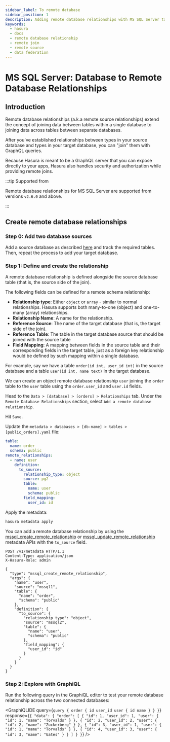 ```yaml
---
sidebar_label: To remote database
sidebar_position: 1
description: Adding remote database relationships with MS SQL Server tables in Hasura
keywords:
  - hasura
  - docs
  - remote database relationship
  - remote join
  - remote source
  - data federation
---
```



# MS SQL Server: Database to Remote Database Relationships

## Introduction

Remote database relationships (a.k.a remote source relationships) extend the concept of joining data between tables
within a single database to joining data across tables between separate databases.

After you've established relationships between types in your source database and types in your target database, you can
"join" them with GraphQL queries.

Because Hasura is meant to be a GraphQL server that you can expose directly to your apps, Hasura also handles security
and authorization while providing remote joins.

:::tip Supported from

Remote database relationships for MS SQL Server are supported from versions `v2.6.0` and above.

:::

## Create remote database relationships

### Step 0: Add two database sources

Add a source database as described [here](/databases/connect-db/index.mdx) and track the required tables. Then, repeat
the process to add your target database.

### Step 1: Define and create the relationship

A remote database relationship is defined alongside the source database table (that is, the source side of the join).

The following fields can be defined for a remote schema relationship:

- **Relationship type**: Either `object` or `array` - similar to normal relationships. Hasura supports both many-to-one
  (object) and one-to-many (array) relationships.
- **Relationship Name**: A name for the relationship.
- **Reference Source**: The name of the target database (that is, the target side of the join).
- **Reference Table**: The table in the target database source that should be joined with the source table
- **Field Mapping**: A mapping between fields in the source table and their corresponding fields in the target table,
  just as a foreign key relationship would be defined by such mapping within a single database.

For example, say we have a table `order(id int, user_id int)` in the source database and a table
`user(id int, name text)` in the target database.

We can create an object remote database relationship `user` joining the `order` table to the `user` table using the
`order.user_id` and `user.id` fields.

<Tabs className="api-tabs">
<TabItem value="console" label="Console">

Head to the `Data > [database] > [orders] > Relationships` tab. Under the `Remote Database Relationships` section,
select `Add a remote database relationship`.

<Thumbnail
  src='/img/databases/ms-sql-server/schema/create-remote-source-relationship.png'
  alt='Create remote database relationships'
/>

Hit `Save`.

</TabItem>
<TabItem value="cli" label="CLI">

Update the `metadata > databases > [db-name] > tables > [public_orders].yaml` file:

```yaml {4-14}
table:
  name: order
  schema: public
remote_relationships:
  - name: user
    definition:
      to_source:
        relationship_type: object
        source: pg2
        table:
          name: user
          schema: public
        field_mapping:
          user_id: id
```

Apply the metadata:

```bash
hasura metadata apply
```

</TabItem>
<TabItem value="api" label="API">

You can add a remote database relationship by using the
[mssql_create_remote_relationship](/api-reference/metadata-api/remote-relationships.mdx#metadata-mssql-create-remote-relationship)
or
[mssql_update_remote_relationship](/api-reference/metadata-api/remote-relationships.mdx#metadata-mssql-update-remote-relationship)
metadata APIs with the `to_source` field.

```http
POST /v1/metadata HTTP/1.1
Content-Type: application/json
X-Hasura-Role: admin

{
  "type": "mssql_create_remote_relationship",
  "args": {
    "name": "user",
    "source": "mssql1",
    "table": {
      "name": "order",
      "schema": "public"
    },
    "definition": {
      "to_source": {
        "relationship_type": "object",
        "source": "mssql2",
        "table": {
          "name": "user",
          "schema": "public"
        },
        "field_mapping": {
          "user_id": "id"
        }
      }
    }
  }
}
```

</TabItem>
</Tabs>

### Step 2: Explore with GraphiQL

Run the following query in the GraphiQL editor to test your remote database relationship across the two connected
databases:

<GraphiQLIDE
  query={`query {
  order {
    id
    user_id
    user {
      id
      name
    }
  }
}`}
  response={`{
  "data": {
    "order": [
      {
        "id": 1,
        "user_id": 1,
        "user": {
          "id": 1,
          "name": "Torvalds"
        }
      },
      {
        "id": 2,
        "user_id": 2,
        "user": {
          "id": 2,
          "name": "Zuckerberg"
        }
      },
      {
        "id": 3,
        "user_id": 1,
        "user": {
          "id": 1,
          "name": "Torvalds"
        }
      },
      {
        "id": 4,
        "user_id": 3,
        "user": {
          "id": 3,
          "name": "Gates"
        }
      }
    ]
  }
}`}
/>
